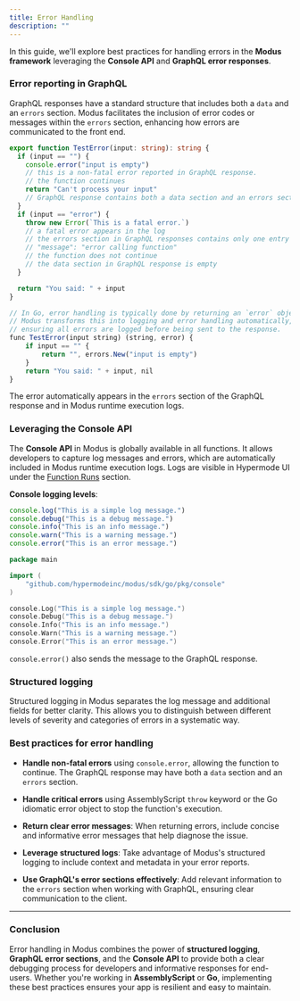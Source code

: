 ```yaml
---
title: Error Handling
description: ""
---
```


In this guide, we'll explore best practices for handling errors in the **Modus framework** leveraging the **Console
API** and **GraphQL error responses**.

### Error reporting in GraphQL

GraphQL responses have a standard structure that includes both a `data` and an `errors` section. Modus facilitates the
inclusion of error codes or messages within the `errors` section, enhancing how errors are communicated to the front
end.

<CodeGroup>

```ts AssemblyScript
export function TestError(input: string): string {
  if (input == "") {
    console.error("input is empty")
    // this is a non-fatal error reported in GraphQL response.
    // the function continues
    return "Can't process your input"
    // GraphQL response contains both a data section and an errors section with all reported errors
  }
  if (input == "error") {
    throw new Error(`This is a fatal error.`)
    // a fatal error appears in the log
    // the errors section in GraphQL responses contains only one entry with
    // "message": "error calling function"
    // the function does not continue
    // the data section in GraphQL response is empty
  }

  return "You said: " + input
}
```

```ts Go
// In Go, error handling is typically done by returning an `error` object as the last result of a function.
// Modus transforms this into logging and error handling automatically,
// ensuring all errors are logged before being sent to the response.
func TestError(input string) (string, error) {
    if input == "" {
        return "", errors.New("input is empty")
    }
    return "You said: " + input, nil
}
```

</CodeGroup>

The error automatically appears in the `errors` section of the GraphQL response and in Modus runtime execution logs.

### Leveraging the Console API

The **Console API** in Modus is globally available in all functions. It allows developers to capture log messages and
errors, which are automatically included in Modus runtime execution logs. Logs are visible in Hypermode UI under the
[Function Runs](../observe-functions#function-runs) section.

**Console logging levels**:

<CodeGroup>

```typescript index.ts
console.log("This is a simple log message.")
console.debug("This is a debug message.")
console.info("This is an info message.")
console.warn("This is a warning message.")
console.error("This is an error message.")
```

```go main.go
package main

import (
    "github.com/hypermodeinc/modus/sdk/go/pkg/console"
)

console.Log("This is a simple log message.")
console.Debug("This is a debug message.")
console.Info("This is an info message.")
console.Warn("This is a warning message.")
console.Error("This is an error message.")
```

</CodeGroup>

`console.error()` also sends the message to the GraphQL response.

### Structured logging

Structured logging in Modus separates the log message and additional fields for better clarity. This allows you to
distinguish between different levels of severity and categories of errors in a systematic way.

### Best practices for error handling

- **Handle non-fatal errors** using `console.error`, allowing the function to continue. The GraphQL response may have
  both a `data` section and an `errors` section.

- **Handle critical errors** using AssemblyScript `throw` keyword or the Go idiomatic error object to stop the
  function's execution.

- **Return clear error messages**: When returning errors, include concise and informative error messages that help
  diagnose the issue.

- **Leverage structured logs**: Take advantage of Modus's structured logging to include context and metadata in your
  error reports.

- **Use GraphQL's error sections effectively**: Add relevant information to the `errors` section when working with
  GraphQL, ensuring clear communication to the client.

---

### Conclusion

Error handling in Modus combines the power of **structured logging**, **GraphQL error sections**, and the **Console
API** to provide both a clear debugging process for developers and informative responses for end-users. Whether you're
working in **AssemblyScript** or **Go**, implementing these best practices ensures your app is resilient and easy to
maintain.
